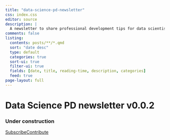 ```yaml
---
title: "data-science-pd-newsletter"
css: index.css
editor: source
description: | 
  A newsletter to share professional development tips for data scientists in the NHS
comments: false
listing:
  contents: posts/**/*.qmd
  sort: "date desc"
  type: default
  categories: true
  sort-ui: true
  filter-ui: true
  fields: [date, title, reading-time, description, categories]
  feed: true
page-layout: full
---
```


# Data Science PD newsletter <span>v0.0.2</span>

### Under construction

[Subscribe](mailto:datascience@nhs.net?subject=Subscribe%20to%20PD%20newsletter){.btn-action-primary .btn-action .btn .btn-success .btn-lg role="button"}[Contribute](https://github.com/NHSDigital/datascience-pd-newsletter/issues/new?assignees=&labels=&projects=&template=suggest-some-newsletter-content-.md&title=){.btn-action-primary .btn-action .btn .btn-info .btn-lg role="button" target="_blank"}
